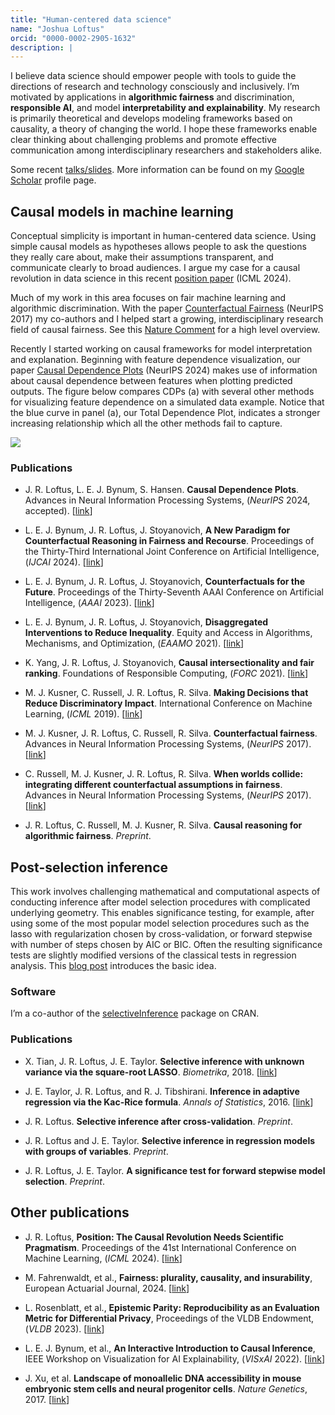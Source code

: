 ```yaml
---
title: "Human-centered data science"
name: "Joshua Loftus"
orcid: "0000-0002-2905-1632"
description: |
---
```


I believe data science should empower people with tools to guide the directions of research and technology consciously and inclusively. I'm motivated by applications in **algorithmic fairness** and discrimination, **responsible AI**, and model **interpretability and explainability**. My research is primarily theoretical and develops modeling frameworks based on causality, a theory of changing the world. I hope these frameworks enable clear thinking about challenging problems and promote effective communication among interdisciplinary researchers and stakeholders alike.

Some recent [talks/slides](../../talks.html). More information can be found on my [Google Scholar](https://scholar.google.com/citations?user=SIbr3XUAAAAJ) profile page.

## Causal models in machine learning

Conceptual simplicity is important in human-centered data science. Using simple causal models as hypotheses allows people to ask the questions they really care about, make their assumptions transparent, and communicate clearly to broad audiences. I argue my case for a causal revolution in data science in this recent [position paper](https://proceedings.mlr.press/v235/loftus24a.html) (ICML 2024).

Much of my work in this area focuses on fair machine learning and algorithmic discrimination. With the paper [Counterfactual Fairness](https://proceedings.neurips.cc/paper_files/paper/2017/hash/a486cd07e4ac3d270571622f4f316ec5-Abstract.html) (NeurIPS 2017) my co-authors and I helped start a growing, interdisciplinary research field of causal fairness. See this [Nature Comment](https://www.nature.com/articles/d41586-020-00274-3) for a high level overview.

Recently I started working on causal frameworks for model interpretation and explanation. Beginning with feature dependence visualization, our paper [Causal Dependence Plots](https://arxiv.org/abs/2303.04209) (NeurIPS 2024) makes use of information about causal dependence between features when plotting predicted outputs. The figure below compares CDPs (a) with several other methods for visualizing feature dependence on a simulated data example. Notice that the blue curve in panel (a), our Total Dependence Plot, indicates a stronger increasing relationship which all the other methods fail to capture.

![](ale_comparison.png)

### Publications

-   J. R. Loftus, L. E. J. Bynum, S. Hansen. **Causal Dependence Plots**. Advances in Neural Information Processing Systems, (*NeurIPS* 2024, accepted). \[[link](https://arxiv.org/abs/2303.04209)\]

-   L. E. J. Bynum, J. R. Loftus, J. Stoyanovich, **A New Paradigm for Counterfactual Reasoning in Fairness and Recourse**. Proceedings of the Thirty-Third International Joint Conference on Artificial Intelligence, (*IJCAI* 2024). \[[link](https://www.ijcai.org/proceedings/2024/784)\]

-   L. E. J. Bynum, J. R. Loftus, J. Stoyanovich, **Counterfactuals for the Future**. Proceedings of the Thirty-Seventh AAAI Conference on Artificial Intelligence, (*AAAI* 2023). \[[link](https://aaai.org/Conferences/AAAI-23/)\]

-   L. E. J. Bynum, J. R. Loftus, J. Stoyanovich, **Disaggregated Interventions to Reduce Inequality**. Equity and Access in Algorithms, Mechanisms, and Optimization, (*EAAMO* 2021). \[[link](https://dl.acm.org/doi/abs/10.1145/3465416.3483286)\]

-   K. Yang, J. R. Loftus, J. Stoyanovich, **Causal intersectionality and fair ranking**. Foundations of Responsible Computing, (*FORC* 2021). \[[link](https://drops.dagstuhl.de/opus/frontdoor.php?source_opus=13875)\]

-   M. J. Kusner, C. Russell, J. R. Loftus, R. Silva. **Making Decisions that Reduce Discriminatory Impact**. International Conference on Machine Learning, (*ICML* 2019). \[[link](http://proceedings.mlr.press/v97/kusner19a/kusner19a.pdf)\]

-   M. J. Kusner, J. R. Loftus, C. Russell, R. Silva. **Counterfactual fairness**. Advances in Neural Information Processing Systems, (*NeurIPS* 2017). \[[link](http://papers.nips.cc/paper/6995-counterfactual-fairness)\]

-   C. Russell, M. J. Kusner, J. R. Loftus, R. Silva. **When worlds collide: integrating different counterfactual assumptions in fairness**. Advances in Neural Information Processing Systems, (*NeurIPS* 2017). \[[link](http://papers.nips.cc/paper/7220-when-worlds-collide-integrating-different-counterfactual-assumptions-in-fairness)\]

-   J. R. Loftus, C. Russell, M. J. Kusner, R. Silva. **Causal reasoning for algorithmic fairness**. *Preprint*.

## Post-selection inference

This work involves challenging mathematical and computational aspects of conducting inference after model selection procedures with complicated underlying geometry. This enables significance testing, for example, after using some of the most popular model selection procedures such as the lasso with regularization chosen by cross-validation, or forward stepwise with number of steps chosen by AIC or BIC. Often the resulting significance tests are slightly modified versions of the classical tests in regression analysis. This [blog post](https://joshualoftus.com/posts/2020-12-22-a-conditional-approach-to-inference-after-model-selection/a-conditional-approach-to-inference-after-model-selection.html) introduces the basic idea.

### Software

I'm a co-author of the [selectiveInference](https://cran.r-project.org/web/packages/selectiveInference/) package on CRAN.

### Publications

-   X. Tian, J. R. Loftus, J. E. Taylor. **Selective inference with unknown variance via the square-root LASSO**. *Biometrika*, 2018. \[[link](https://academic.oup.com/biomet/article/105/4/755/5105991)\]

-   J. E. Taylor, J. R. Loftus, and R. J. Tibshirani. **Inference in adaptive regression via the Kac-Rice formula**. *Annals of Statistics*, 2016. \[[link](http://projecteuclid.org/euclid.aos/1458245734)\]

-   J. R. Loftus. **Selective inference after cross-validation**. *Preprint*.

-   J. R. Loftus and J. E. Taylor. **Selective inference in regression models with groups of variables**. *Preprint*.

-   J. R. Loftus, J. E. Taylor. **A significance test for forward stepwise model selection**. *Preprint*.

## Other publications

- J. R. Loftus, **Position: The Causal Revolution Needs Scientific Pragmatism**. Proceedings of the 41st International Conference on Machine Learning, (*ICML* 2024). \[[link](https://proceedings.mlr.press/v235/loftus24a.html)\]

- M. Fahrenwaldt, et al., **Fairness: plurality, causality, and insurability**, European Actuarial Journal, 2024. \[[link](https://link.springer.com/article/10.1007/s13385-024-00387-3)\]

- L. Rosenblatt, et al., **Epistemic Parity: Reproducibility as an Evaluation Metric for Differential Privacy**, Proceedings of the VLDB Endowment, (*VLDB* 2023). \[[link](https://dl.acm.org/doi/abs/10.14778/3611479.3611517)\]

- L. E. J. Bynum, et al., **An Interactive Introduction to Causal Inference**, IEEE Workshop on Visualization for AI Explainability, (*VISxAI* 2022). \[[link](https://lbynum.github.io/interactive-causal-inference/)\]

- J. Xu, et al. **Landscape of monoallelic DNA accessibility in mouse embryonic stem cells and neural progenitor cells**. *Nature Genetics*, 2017. \[[link](https://doi.org/10.1038/ng.3769)\]

